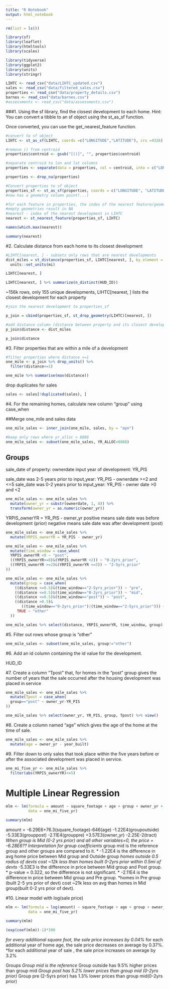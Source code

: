 ```yaml
---
title: "R Notebook"
output: html_notebook
---
```

```r
rm(list = ls())
```



```r
library(sf)
library(leaflet)
library(htmltools)
library(scales)

library(tidyverse)
library(ggplot2)
library(units)
library(stringr)
```




```r
LIHTC <- read_csv("data/LIHTC_updated.csv")
sales <- read_csv("data/filtered_sales.csv")
properties <- read_csv("data/property_details.csv")
barnes <- read_csv("data/barnes.csv")
#assessments <- read_csv("data/assessments.csv")


```

###1.  Using the sf library, find the closest development to each home. 
Hint: You can convert a tibble to an sf object using the st_as_sf function. 

Once converted, you can use the get_nearest_feature function.

```r
#convert to sf object
LIHTC <- st_as_sf(LIHTC, coords =c("LONGITUDE","LATITUDE"), crs =4326) 
```

```r
#remove () from centroid
properties$centroid <- gsub("[()]", "", properties$centroid)
```


```r
#separate centroid to lon and lat columns
properties <- separate(data = properties, col = centroid, into = c("LONGITUDE", "LATITUDE"), sep = ",")
```


```r
properties <- drop_na(properties)
```


```r
#Convert properties to sf object
properties_sf <- st_as_sf(properties, coords = c("LONGITUDE", "LATITUDE"), crs = 4326)
#now has a geometry column point(...)
```



```r
#for each feature in properties, the index of the nearest feature/geometry in LIHTC
#empty geometries result in NA
#nearest - index of the nearest development in LIHTC
nearest <- st_nearest_feature(properties_sf, LIHTC)
```

```r
names(which.max(nearest))
```
```r
summary(nearest)
```


#2. Calculate distance from each home to its closest development
```r
#LIHTC[nearest, ] - subsets only rows that are nearest developments
dist_miles = st_distance(properties_sf, LIHTC[nearest, ], by_element = TRUE) %>% 
  units::set_units(mi)
```

```r
LIHTC[nearest, ]
```
```r
LIHTC[nearest, ] %>% summarize(n_distinct(HUD_ID))
```
~156k rows, only 155 unique developments, LIHTC[nearest, ] lists the closest development for each property




```r
#join the nearest development to properties_sf

p_join = cbind(properties_sf, st_drop_geometry(LIHTC)[nearest, ])
```

```r
#add distance column (distance between property and its closest development)
p_join$distance <- dist_miles
```


```r
p_join$distance
```

#3. Filter properties that are within a mile of a development
```r

#filter properties where distance <=1
one_mile <- p_join %>% drop_units() %>% 
  filter(distance<=1)
```

```r
one_mile %>% summarise(max(distance))
```
drop duplicates for sales

```r
sales <- sales[!duplicated(sales), ]

```

#4. For the remaining homes, calculate new column "group" using case_when

##Merge one_mile and sales data
```r
one_mile_sales <- inner_join(one_mile, sales, by = "apn")
```


```r
#keep only rows where yr_alloc < 8888
one_mile_sales <- subset(one_mile_sales, YR_ALLOC<8888)
```

## Groups
sale_date of property: ownerdate
input year of development: YR_PIS

sale_date was 2-5 years prior to input_year: YR_PIS - ownerdate >=2 and <=5
sale_date was 0-2 years prior to input_year: YR_PIS - owner date >0 and <2

```r

one_mile_sales <- one_mile_sales %>% 
  mutate(owner_yr = substr(ownerdate, 1, 4)) %>% 
  transform(owner_yr = as.numeric(owner_yr))
```

YRPIS_ownerYR = YR_PIS - owner_yr
  positive means sale date was before development (prior)
  negative means sale date was after development (post)
  
```r
one_mile_sales <- one_mile_sales %>% 
  mutate(YRPIS_ownerYR = YR_PIS - owner_yr)
```

```r
one_mile_sales <- one_mile_sales %>% 
  mutate(time_window = case_when(
  YRPIS_ownerYR <0 ~ "post",
  ((YRPIS_ownerYR>=0)&(YRPIS_ownerYR <2)) ~ "0-2yrs_prior",
  ((YRPIS_ownerYR >=2)&(YRPIS_ownerYR <=5)) ~ "2-5yrs_prior"
))
```



```r
one_mile_sales <- one_mile_sales %>%  
  mutate(group = case_when(
    ((distance <=0.5)&(time_window=="2-5yrs_prior")) ~ "pre",
    ((distance <=0.5)&(time_window=="0-2yrs_prior")) ~ "mid",
    ((distance <=0.5)&(time_window=="post")) ~ "post",
    ((distance >0.5)&
       ((time_window=="0-2yrs_prior")|(time_window=="2-5yrs_prior"))) ~ "outside",
     TRUE ~ "other"
  ))
```


```r
one_mile_sales %>% select(distance, YRPIS_ownerYR, time_window, group) %>% view()

```

#5. Filter out rows whose group is "other"

```r
one_mile_sales <- subset(one_mile_sales, group!="other")
```

#6. Add an id column containing the id value for the development.

HUD_ID

#7. Create a column "Tpost" that, for homes in the "post" group gives the number of years that the sale occurred after the housing development was placed in service

```r
one_mile_sales <- one_mile_sales %>% 
  mutate(Tpost = case_when(
  group=="post" ~ owner_yr-YR_PIS
))
```

```r
one_mile_sales %>% select(owner_yr, YR_PIS, group, Tpost) %>% view()

```

#8. Create a column named "age" which gives the age of the home at the time of sale.

```r
one_mile_sales <- one_mile_sales %>% 
  mutate(age = owner_yr - year_built)
```


#9. Filter down to only sales that took place within the five years before or after the associated development was placed in service.

```r
one_mi_five_yr <- one_mile_sales %>% 
  filter(abs(YRPIS_ownerYR)<=5)
```




# Multiple Linear Regression

```r
mlm <- lm(formula = amount ~ square_footage + age + group + owner_yr + tract,
          data = one_mi_five_yr)
```

```r
summary(mlm)
```

amount = -6.29E6+76.3(square_footage)-646(age)
        -1.22E4(groupoutside) -5.33E3(grouppost) -2.11E4(grouppre)
        +3.57E3(owner_yr) -2.25E-2(tract)
*When group is Mid (0-2 yrs prior) and all other variables=0, the price = -6.28E6??
Interpretation for group coefficients
* group mid is the reference group and other groups are compared to it.
* -1.22E4 is the difference in avg home price between Mid group and Outside group
  *homes outside 0.5 radius of devts cost ~12k less than homes built 0-2yrs prior
   within 0.5mi of devts
* -5.33E3 is the difference in price between Mid group and Post group.
  * p-value = 0.322, so the difference is not significant.
* -2.11E4 is the difference in price between Mid group and Pre group.
  *homes in Pre group (built 2-5 yrs prior of devt) cost ~21k less on avg than homes
   in Mid group(built 0-2 yrs prior of devt).


#10. Linear model with log(sale price)


```r
mlm <- lm(formula = log(amount) ~ square_footage + age + group + owner_yr + tract,
          data = one_mi_five_yr)

summary(mlm)

```



```r
(exp(coef(mlm))-1)*100
```
*for every additional square foot, the sale price increases by 0.04%
*for each additional year of home age, the sale price decreases on average by 0.37%.
*for each additional year of sale , the sale price increases on average by 3.2%

Groups
*Group mid is the reference
*Group outside has 9.5% higher prices than group mid
*Group post has 5.2% lower prices than group mid (0-2yrs prior)
*Group pre (2-5yrs prior) has 1.3% lower prices than group mid(0-2yrs prior)


